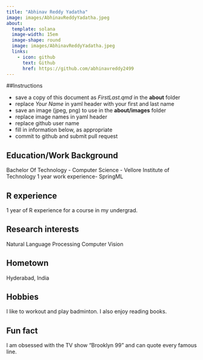 ```yaml
---
title: "Abhinav Reddy Yadatha"
image: images/AbhinavReddyYadatha.jpeg
about:
  template: solana
  image-width: 15em
  image-shape: round
  image: images/AbhinavReddyYadatha.jpeg
  links:
    - icon: github
      text: Github
      href: https://github.com/abhinavreddy2499
---
```


##Instructions

  - save a copy of this document as *FirstLast.qmd* in the **about** folder
  - replace *Your Name* in yaml header with your first and last name
  - save an image (jpeg, png) to use in the **about/images** folder
  - replace image names in yaml header
  - replace github user name
  - fill in information below, as appropriate
  - commit to github and submit pull request

## Education/Work Background

Bachelor Of Technology - Computer Science - Vellore Institute of Technology
1 year work experience-  SpringML


## R experience
1 year of R experience for a course in my undergrad.

## Research interests
Natural Language Processing
Computer Vision

## Hometown

Hyderabad, India

## Hobbies

I like to workout and play badminton. I also enjoy reading books.

## Fun fact

I am obsessed with the TV show "Brooklyn 99" and can quote every famous line.